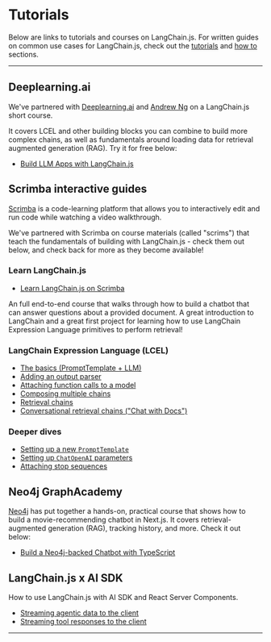 # Tutorials

Below are links to tutorials and courses on LangChain.js. For written guides on common use cases for LangChain.js, check out the [tutorials](/docs/tutorials/) and [how to](/docs/how_to/) sections.

---

## Deeplearning.ai

We've partnered with [Deeplearning.ai](https://deeplearning.ai) and [Andrew Ng](https://en.wikipedia.org/wiki/Andrew_Ng)
on a LangChain.js short course.

It covers LCEL and other building blocks you can combine to build more complex chains, as well as fundamentals around
loading data for retrieval augmented generation (RAG). Try it for free below:

- [Build LLM Apps with LangChain.js](https://www.deeplearning.ai/short-courses/build-llm-apps-with-langchain-js)

## Scrimba interactive guides

[Scrimba](https://scrimba.com) is a code-learning platform that allows you to interactively edit and run
code while watching a video walkthrough.

We've partnered with Scrimba on course materials (called "scrims") that teach the fundamentals of building with LangChain.js -
check them out below, and check back for more as they become available!

### Learn LangChain.js

- [Learn LangChain.js on Scrimba](https://scrimba.com/learn/langchain)

An full end-to-end course that walks through how to build a chatbot that can answer questions about a provided document. A great
introduction to LangChain and a great first project for learning how to use LangChain Expression Language primitives to perform retrieval!

### LangChain Expression Language (LCEL)

- [The basics (PromptTemplate + LLM)](https://v2.scrimba.com/s05iemh)
- [Adding an output parser](https://scrimba.com/scrim/co6ae44248eacc1abd87ae3dc)
- [Attaching function calls to a model](https://scrimba.com/scrim/cof5449f5bc972f8c90be6a82)
- [Composing multiple chains](https://scrimba.com/scrim/co14344c29595bfb29c41f12a)
- [Retrieval chains](https://scrimba.com/scrim/co0e040d09941b4000244db46)
- [Conversational retrieval chains ("Chat with Docs")](https://scrimba.com/scrim/co3ed4a9eb4c6c6d0361a507c)

### Deeper dives

- [Setting up a new `PromptTemplate`](https://scrimba.com/scrim/cbGwRwuV)
- [Setting up `ChatOpenAI` parameters](https://scrimba.com/scrim/cEgbBBUw)
- [Attaching stop sequences](https://scrimba.com/scrim/co9704e389428fe2193eb955c)

## Neo4j GraphAcademy

[Neo4j](https://neo4j.com) has put together a hands-on, practical course that shows how to build a movie-recommending chatbot in Next.js.
It covers retrieval-augmented generation (RAG), tracking history, and more. Check it out below:

- [Build a Neo4j-backed Chatbot with TypeScript](https://graphacademy.neo4j.com/courses/llm-chatbot-typescript/?ref=langchainjs)

## LangChain.js x AI SDK

How to use LangChain.js with AI SDK and React Server Components.

- [Streaming agentic data to the client](https://github.com/langchain-ai/langchain-nextjs-template/blob/main/app/ai_sdk/agent/README.md)
- [Streaming tool responses to the client](https://github.com/langchain-ai/langchain-nextjs-template/blob/main/app/ai_sdk/tools/README.md)

---
